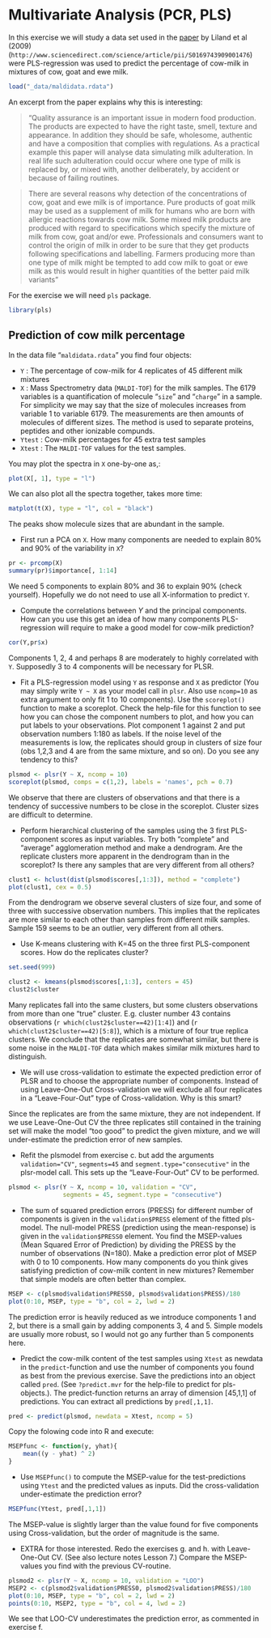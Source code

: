 # Multivariate Analysis (PCR, PLS)

In this exercise we will study a data set used in the [paper](http://www.sciencedirect.com/science/article/pii/S0169743909001476) by Liland et al (2009) (`http://www.sciencedirect.com/science/article/pii/S0169743909001476`) were PLS-regression was used to predict the percentage of cow-milk in mixtures of cow, goat and ewe milk.

```r
load("_data/maldidata.rdata")
```

An excerpt from the paper explains why this is interesting:

> "Quality assurance is an important issue in modern food production. The products are expected to have the right taste, smell, texture and appearance. In addition they should be safe, wholesome, authentic and have a composition that complies with regulations. As a practical example this paper will analyse data simulating milk adulteration. In real life such adulteration could occur where one type of milk is replaced by, or mixed with, another deliberately, by accident or because of failing routines.

> There are several reasons why detection of the concentrations of cow, goat and ewe milk is of importance. Pure products of goat milk may be used as a supplement of milk for humans who are born with allergic reactions towards cow milk. Some mixed milk products are produced with regard to specifications which specify the mixture of milk from cow, goat and/or ewe. Professionals and consumers want to control the origin of milk in order to be sure that they get products following specifications and labelling. Farmers producing more than one type of milk might be tempted to add cow milk to goat or ewe milk as this would result in higher quantities of the better paid milk variants"

For the exercise we will need `pls` package.

```r
library(pls)
```


## Prediction of cow milk percentage

In the data file "`maldidata.rdata`" you find four objects:

* `Y` : The percentage of cow-milk for 4 replicates of 45 different milk mixtures
* `X` : Mass Spectrometry data (`MALDI-TOF`) for the milk samples. The 6179 variables is a quantification of molecule "`size`" and "`charge`" in a sample. For simplicity we may say that the size of molecules increases from variable 1 to variable 6179. The measurements are then amounts of molecules of different sizes. The method is used to separate proteins, peptides and other ionizable compunds.
* `Ytest` : Cow-milk percentages for 45 extra test samples
* `Xtest` : The `MALDI-TOF` values for the test samples.

You may plot the spectra in `X` one-by-one as,:

```r
plot(X[, 1], type = "l")
```

We can also plot all the spectra together, takes more time:

```r
matplot(t(X), type = "l", col = "black")
```

The peaks show molecule sizes that are abundant in the sample.

- First run a PCA on `X`. How many components are needed to explain 80% and 90% of the variability in `X`?

<div class="ans">

```r
pr <- prcomp(X)
summary(pr)$importance[, 1:14]
```

We need 5 components to explain 80% and 36 to explain 90% (check yourself). Hopefully we do not need to use all X-information to predict `Y`.

</div>

- Compute the correlations between $Y$ and the principal components. How can you use this get an idea of how many components PLS-regression will require to make a good model for cow-milk prediction?

<div class="ans">

```r
cor(Y,pr$x)
```

Components 1, 2, 4 and perhaps 8 are moderately to highly correlated with `Y`. Supposedly 3 to 4 components will be necessary for PLSR.

</div>

- Fit a PLS-regression model using `Y` as response and `X` as predictor (You may simply write `Y ~ X` as your model call in `plsr`. Also use `ncomp=10` as extra argument to only fit 1 to 10 components). Use the `scoreplot()` function to make a scoreplot. Check the help-file for this function to see how you can chose the component numbers to plot, and how you can put labels to your observations. Plot component 1 against 2 and put observation numbers 1:180 as labels. If the noise level of the measurements is low, the replicates should group in clusters of size four (obs 1,2,3 and 4 are from the same mixture, and so on). Do you see any tendency to this?

<div class="ans">

```r
plsmod <- plsr(Y ~ X, ncomp = 10)
scoreplot(plsmod, comps = c(1,2), labels = 'names', pch = 0.7)
```

We observe that there are clusters of observations and that there is a tendency of successive numbers to be close in the scoreplot. Cluster sizes are difficult to determine.

</div>

- Perform hierarchical clustering of the samples using the 3 first PLS-component scores as input variables. Try both "complete" and "average" agglomeration method and make a dendrogram. Are the replicate clusters more apparent in the dendrogram than in the scoreplot? Is there any samples that are very different from all others?

<div class="ans">

```r
clust1 <- hclust(dist(plsmod$scores[,1:3]), method = "complete")
plot(clust1, cex = 0.5)
```

From the dendrogram we observe several clusters of size four, and some of three with successive observation numbers. This implies that the replicates are more similar to each other than samples from different milk samples. Sample 159 seems to be an outlier, very different from all others.

</div>

- Use K-means clustering with K=45 on the three first PLS-component scores. How do the replicates cluster?

<div class="ans">

```r
set.seed(999)
```

```r
clust2 <- kmeans(plsmod$scores[,1:3], centers = 45)
clust2$cluster
```

Many replicates fall into the same clusters, but some clusters observations from more than one "true" cluster.
E.g. cluster number 43 contains observations (`r which(clust2$cluster==42)[1:4]`) and (`r which(clust2$cluster==42)[5:8]`), which is a mixture of four
true replica clusters. We conclude that the replicates are somewhat similar, but there is some noise in the `MALDI-TOF`
data which makes similar milk mixtures hard to distinguish.

</div>

- We will use cross-validation to estimate the expected prediction error of PLSR and to choose the appropriate number of components. Instead of using Leave-One-Out Cross-validation we will exclude all four replicates in a "Leave-Four-Out" type of Cross-validation. Why is this smart?

<div class="ans">

Since the replicates are from the same mixture, they are not independent. If we use Leave-One-Out CV the three replicates still contained in the training set will make the model "too good" to predict the given mixture, and we will under-estimate the prediction error of new samples.

</div>

- Refit the plsmodel from exercise c. but add the arguments `validation="CV"`, `segments=45` and `segment.type="consecutive"` in the plsr-model call. This sets up the "Leave-Four-Out" CV to be performed.

<div class="ans">

```r
plsmod <- plsr(Y ~ X, ncomp = 10, validation = "CV", 
               segments = 45, segment.type = "consecutive")
```

</div>

- The sum of squared prediction errors (PRESS) for different number of components is given in the `validation$PRESS` element of the fitted pls-model. The null-model PRESS (prediction using the mean-response) is given in the `validation$PRESS0` element. You find the MSEP-values (Mean Squared Error of Prediction) by dividing the PRESS by the number of observations (N=180).
Make a prediction error plot of MSEP with 0 to 10 components. How many components do you think gives satisfying prediction of cow-milk content in new mixtures? Remember that simple models are often better than complex.

<div class="ans">

```r
MSEP <- c(plsmod$validation$PRESS0, plsmod$validation$PRESS)/180
plot(0:10, MSEP, type = "b", col = 2, lwd = 2)
```

The prediction error is heavily reduced as we introduce components 1 and 2, but there is a small gain by adding components 3, 4 and 5.  Simple models are usually more robust, so I would not go any further than 5 components here.

</div>

- Predict the cow-milk content of the test samples using `Xtest` as newdata in the `predict`-function and use the number of components you found as best from the previous exercise. Save the predictions into an object called `pred`.
(See `?predict.mvr` for the help-file to predict for pls-objects.). The predict-function returns an array of dimension [45,1,1] of predictions. You can extract all predictions by `pred[,1,1]`.

<div class="ans">

```r
pred <- predict(plsmod, newdata = Xtest, ncomp = 5)
```

</div>

Copy the folowing code into R and execute:

```r
MSEPfunc <- function(y, yhat){
    mean((y - yhat) ^ 2)
}
```

- Use `MSEPfunc()` to compute the MSEP-value for the test-predictions using `Ytest` and the predicted values as inputs. Did the cross-validation under-estimate the prediction error?

<div class="ans">

```r
MSEPfunc(Ytest, pred[,1,1])
```

The MSEP-value is slightly larger than the value found for five components using Cross-validation,
but the order of magnitude is the same.

</div>

- EXTRA for those interested. Redo the exercises g. and h. with Leave-One-Out CV. (See also lecture notes Lesson 7.) Compare the MSEP-values you find with the previous CV-routine.

<div class="ans">

```r
plsmod2 <- plsr(Y ~ X, ncomp = 10, validation = "LOO")
MSEP2 <- c(plsmod2$validation$PRESS0, plsmod2$validation$PRESS)/180
plot(0:10, MSEP, type = "b", col = 2, lwd = 2)
points(0:10, MSEP2, type = "b", col = 4, lwd = 2)
```

We see that LOO-CV underestimates the prediction error, as commented in exercise f.

</div>
